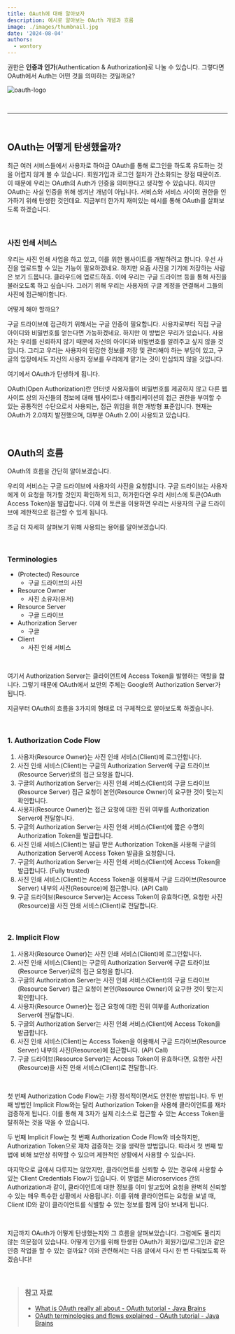 ```yaml
---
title: OAuth에 대해 알아보자
description: 예시로 알아보는 OAuth 개념과 흐름
image: ./images/thumbnail.jpg
date: '2024-08-04'
authors:
  - wontory
---
```


권한은 **인증과 인가**(Authentication & Authorization)로 나눌 수 있습니다. 그렇다면 OAuth에서 Auth는 어떤 것을 의미하는 것일까요?

![oauth-logo](./images/oauth.png)

&nbsp;

---

&nbsp;

## OAuth는 어떻게 탄생했을까?

최근 여러 서비스들에서 사용자로 하여금 OAuth를 통해 로그인을 하도록 유도하는 것을 어렵지 않게 볼 수 있습니다. 회원가입과 로그인 절차가 간소화되는 장점 때문이죠. 이 때문에 우리는 OAuth의 Auth가 인증을 의미한다고 생각할 수 있습니다. 하지만 OAuth는 사실 인증을 위해 생겨난 개념이 아닙니다. 서비스와 서비스 사이의 권한을 인가하기 위해 탄생한 것인데요. 지금부터 한가지 재미있는 예시를 통해 OAuth를 살펴보도록 하겠습니다.

&nbsp;

### 사진 인쇄 서비스

우리는 사진 인쇄 사업을 하고 있고, 이를 위한 웹사이트를 개발하려고 합니다. 우선 사진을 업로드할 수 있는 기능이 필요하겠네요. 하지만 요즘 사진을 기기에 저장하는 사람은 보기 드뭅니다. 클라우드에 업로드하죠. 이에 우리는 구글 드라이브 등을 통해 사진을 불러오도록 하고 싶습니다. 그러기 위해 우리는 사용자의 구글 계정을 연결해서 그들의 사진에 접근해야합니다.

어떻게 해야 할까요?

구글 드라이브에 접근하기 위해서는 구글 인증이 필요합니다. 사용자로부터 직접 구글 아이디와 비밀번호를 얻는다면 가능하겠네요. 하지만 이 방법은 무리가 있습니다. 사용자는 우리를 신뢰하지 않기 때문에 자신의 아이디와 비밀번호를 알려주고 싶지 않을 것입니다. 그리고 우리는 사용자의 민감한 정보를 저장 및 관리해야 하는 부담이 있고, 구글의 입장에서도 자신의 사용자 정보를 우리에게 맡기는 것이 안심되지 않을 것입니다.

여기에서 OAuth가 탄생하게 됩니다.

OAuth(Open Authorization)란 인터넷 사용자들이 비밀번호를 제공하지 않고 다른 웹사이트 상의 자신들의 정보에 대해 웹사이트나 애플리케이션의 접근 권한을 부여할 수 있는 공통적인 수단으로서 사용되는, 접근 위임을 위한 개방형 표준입니다.
현재는 OAuth가 2.0까지 발전했으며, 대부분 OAuth 2.0이 사용되고 있습니다.

&nbsp;

## OAuth의 흐름

OAuth의 흐름을 간단히 알아보겠습니다.

우리의 서비스는 구글 드라이브에 사용자의 사진을 요청합니다.
구글 드라이브는 사용자에게 이 요청을 허가할 것인지 확인하게 되고, 허가한다면 우리 서비스에 토큰(OAuth Access Token)을 발급합니다.
이제 이 토큰을 이용하면 우리는 사용자의 구글 드라이브에 제한적으로 접근할 수 있게 됩니다.

조금 더 자세히 살펴보기 위해 사용되는 용어를 알아보겠습니다.

&nbsp;

### Terminologies

- (Protected) Resource
  - 구글 드라이브의 사진
- Resource Owner
  - 사진 소유자(유저)
- Resource Server
  - 구글 드라이브
- Authorization Server
  - 구글
- Client
  - 사진 인쇄 서비스

&nbsp;

여기서 Authorization Server는 클라이언트에 Access Token을 발행하는 역할을 합니다. 그렇기 때문에 OAuth에서 보안의 주체는 Google의 Authorization Server가 됩니다.

지금부터 OAuth의 흐름을 3가지의 형태로 더 구체적으로 알아보도록 하겠습니다.

&nbsp;

### 1. Authorization Code Flow

1. 사용자(Resource Owner)는 사진 인쇄 서비스(Client)에 로그인합니다.
2. 사진 인쇄 서비스(Client)는 구글의 Authorization Server에 구글 드라이브(Resource Server)로의 접근 요청을 합니다.
3. 구글의 Authorization Server는 사진 인쇄 서비스(Client)의 구글 드라이브(Resource Server) 접근 요청이 본인(Resource Owner)이 요구한 것이 맞는지 확인합니다.
4. 사용자(Resource Owner)는 접근 요청에 대한 진위 여부를 Authorization Server에 전달합니다.
5. 구글의 Authorization Server는 사진 인쇄 서비스(Client)에 짧은 수명의 Authorization Token을 발급합니다.
6. 사진 인쇄 서비스(Client)는 발급 받은 Authorization Token을 사용해 구글의 Authorization Server에 Access Token 발급을 요청합니다.
7. 구글의 Authorization Server는 사진 인쇄 서비스(Client)에 Access Token을 발급합니다. (Fully trusted)
8. 사진 인쇄 서비스(Client)는 Access Token을 이용해서 구글 드라이브(Resource Server) 내부의 사진(Resource)에 접근합니다. (API Call)
9. 구글 드라이브(Resource Server)는 Access Token이 유효하다면, 요청한 사진(Resource)을 사진 인쇄 서비스(Client)로 전달합니다.

&nbsp;

### 2. Implicit Flow

1. 사용자(Resource Owner)는 사진 인쇄 서비스(Client)에 로그인합니다.
2. 사진 인쇄 서비스(Client)는 구글의 Authorization Server에 구글 드라이브(Resource Server)로의 접근 요청을 합니다.
3. 구글의 Authorization Server는 사진 인쇄 서비스(Client)의 구글 드라이브(Resource Server) 접근 요청이 본인(Resource Owner)이 요구한 것이 맞는지 확인합니다.
4. 사용자(Resource Owner)는 접근 요청에 대한 진위 여부를 Authorization Server에 전달합니다.
5. 구글의 Authorization Server는 사진 인쇄 서비스(Client)에 Access Token을 발급합니다.
6. 사진 인쇄 서비스(Client)는 Access Token을 이용해서 구글 드라이브(Resource Server) 내부의 사진(Resource)에 접근합니다. (API Call)
7. 구글 드라이브(Resource Server)는 Access Token이 유효하다면, 요청한 사진(Resource)을 사진 인쇄 서비스(Client)로 전달합니다.

&nbsp;

첫 번째 Authorization Code Flow는 가장 정석적이면서도 안전한 방법입니다.
두 번째 방법인 Implicit Flow와는 달리 Authorization Token을 사용해 클라이언트를 재차 검증하게 됩니다.
이를 통해 제 3자가 실제 리소스로 접근할 수 있는 Access Token을 탈취하는 것을 막을 수 있습니다.

두 번째 Implicit Flow는 첫 번째 Authorization Code Flow와 비슷하지만, Authorization Token으로 재차 검증하는 것을 생략한 방법입니다.
따라서 첫 번째 방법에 비해 보안상 취약할 수 있으며 제한적인 상황에서 사용할 수 있습니다.

마지막으로 글에서 다루지는 않았지만, 클라이언트를 신뢰할 수 있는 경우에 사용할 수 있는 Client Credentials Flow가 있습니다.
이 방법은 Microservices 간의 Authorization과 같이, 클라이언트에 대한 정보를 이미 알고있어 요청을 완벽히 신뢰할 수 있는 매우 특수한 상황에서 사용됩니다.
이를 위해 클라이언트는 요청을 보낼 때, Client ID와 같이 클라이언트를 식별할 수 있는 정보를 함께 담아 보내게 됩니다.

&nbsp;

지금까지 OAuth가 어떻게 탄생했는지와 그 흐름을 살펴보았습니다. 그럼에도 풀리지 않는 의문점이 있습니다. 어떻게 인가를 위해 탄생한 OAuth가 회원가입/로그인과 같은 인증 작업을 할 수 있는 걸까요? 이와 관련해서는 다음 글에서 다시 한 번 다뤄보도록 하겠습니다!

&nbsp;

> ### 참고 자료
> - [What is OAuth really all about - OAuth tutorial - Java Brains](https://www.youtube.com/watch?v=t4-416mg6iU&t=1s)
> - [OAuth terminologies and flows explained - OAuth tutorial - Java Brains](https://www.youtube.com/watch?v=3pZ3Nh8tgTE)